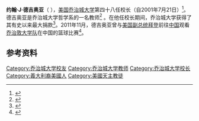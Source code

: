 {{Infobox University President
| name          = 约翰·J·德吉奥亚
| native_name   = {{lang|en|John J. DeGioia}}
| image         = John J. DeGioia at the World Economic Forum Summit on the Global Agenda 2008.jpg
| caption       = 2008年，德吉奥亚在世界经济论坛峰会上发表演讲。
| order         = 第48任
| title         = [[乔治城大学|乔治城大学]]校长
| term_start    = 2001年7月1日
| term_end      = 
| birth_date    = 1957年
| birth_place   = {{USA}}[[康涅狄格州|康涅狄格州]][[奧蘭治_(康涅狄格州)|奧蘭治]]
| death_date    =
| death_place   =
| predecessor   = [[里奥·J·奥多诺万|里奥·J·奥多诺万]]
| successor     =
| alma_mater    = [[乔治城大学|乔治城大学]]
| residence     = 华盛顿哥伦比亚特区
| profession    =
| religion      = [[罗马天主教|罗马天主教]]
| website       = [http://president.georgetown.edu president.georgetown.edu]
| footnotes     =
}}
'''约翰·J·德吉奥亚'''（{{lang-en|John J. DeGioia}} {{bd|1957年|||}}），[[美国|美国]][[乔治城大学|乔治城大学]]第四十八任校长（自2001年7月21日）<ref name=Bio>{{cite web |url=http://president.georgetown.edu/sections/biography/ |title=Meet Our President - Georgetown University |publisher=President.georgetown.edu |date=2010-01-18 |accessdate=2012-02-18 |deadurl=yes |archiveurl=https://web.archive.org/web/20090210185537/http://president.georgetown.edu/sections/biography/ |archivedate=2009-02-10 }}</ref>。德吉奥亚是乔治城大学哲学系的一名教师<ref>{{cite web |author=Department of Philosophy |url=http://philosophy.georgetown.edu/people/AffiliatedFaculty/ |title=Affiliated Faculty - Department of Philosophy - Georgetown College |publisher=Philosophy.georgetown.edu |date= |accessdate=2012-02-18 |deadurl=yes |archiveurl=https://web.archive.org/web/20120302234605/http://philosophy.georgetown.edu/people/AffiliatedFaculty/ |archivedate=2012-03-02 }}</ref> 。在他任校长期间，乔治城大学获得了其有史以来最大捐款<ref>{{cite news|url=http://www.thehoya.com/10-years-in-gauging-degioia-s-impact-1.2648532/|title=10 Years In: Gauging DeGioia’s Impact|first=Glenn|last=Russo|date=October 13, 2011|work=[[The_Hoya|The Hoya]]|accessdate=June 28, 2012|deadurl=yes|archiveurl=https://web.archive.org/web/20111022052028/http://www.thehoya.com/10-years-in-gauging-degioia-s-impact-1.2648532|archivedate=2011年10月22日}}</ref>。2011年11月，德吉奥亚曾与[[美国副总统|美国副总统]][[喬·拜登|拜登]]前往[[中国|中国]]观看[[乔治城大学惊叹队|乔治敦大学队]]在中国的篮球比赛<ref>{{cite news|url=http://www.dfdaily.com/html/51/2011/8/18/649759.shtml|title=拜登“篮球外交”为访华造氛围|first=|last=|date=2011-08-18|work=[[东方早报|东方早报]]|accessdate=2013-05-10}}{{dead link|date=2018年4月 |bot=InternetArchiveBot |fix-attempted=yes }}</ref>。

==参考资料==
<references/>
{{乔治城大学校长}}
{{Authority control}}
{{DEFAULTSORT:Degioia, John J.}}
[[Category:乔治城大学校友|Category:乔治城大学校友]]
[[Category:乔治城大学教师|Category:乔治城大学教师]]
[[Category:乔治城大学校长|Category:乔治城大学校长]]
[[Category:義大利裔美國人|Category:義大利裔美國人]]
[[Category:美國天主教徒|Category:美國天主教徒]]